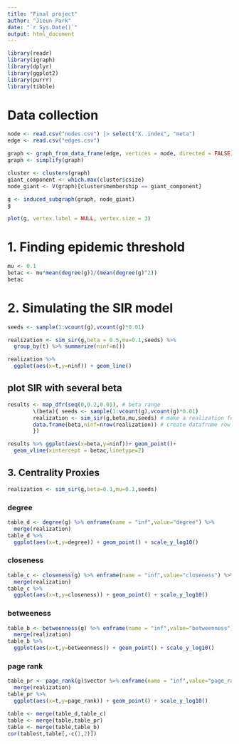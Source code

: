 ```yaml
---
title: "Final project"
author: "Jieun Park"
date: "`r Sys.Date()`"
output: html_document
---
```


```r
library(readr)
library(igraph)
library(dplyr)
library(ggplot2)
library(purrr)
library(tibble)
```

# Data collection

```r
node <- read.csv("nodes.csv") |> select("X..index", "meta")
edge <- read.csv("edges.csv")

graph <- graph_from_data_frame(edge, vertices = node, directed = FALSE)
graph <- simplify(graph)

cluster <- clusters(graph)
giant_component <- which.max(cluster$csize)
node_giant <- V(graph)[cluster$membership == giant_component]

g <- induced_subgraph(graph, node_giant)
g

plot(g, vertex.label = NULL, vertex.size = 3)
```

# 1. Finding epidemic threshold

```r
mu <- 0.1
betac <- mu*mean(degree(g))/(mean(degree(g)^2))
betac
```

# 2. Simulating the SIR model

```r
seeds <- sample(1:vcount(g),vcount(g)*0.01)

realization <- sim_sir(g,beta = 0.5,mu=0.1,seeds) %>% 
  group_by(t) %>% summarize(ninf=n()) 

realization %>% 
  ggplot(aes(x=t,y=ninf)) + geom_line()
```

## plot SIR with several beta

```r
results <- map_dfr(seq(0,0.2,0.01), # beta range
        \(beta){ seeds <- sample(1:vcount(g),vcount(g)*0.01)
        realization <- sim_sir(g,beta,mu,seeds) # make a realization for each beta
        data.frame(beta,ninf=nrow(realization)) # create dataframe row
        })

results %>% ggplot(aes(x=beta,y=ninf))+ geom_point()+
  geom_vline(xintercept = betac,linetype=2) 
```

## 3. Centrality Proxies

```r
realization <- sim_sir(g,beta=0.1,mu=0.1,seeds)
```


### degree

```r
table_d <- degree(g) %>% enframe(name = "inf",value="degree") %>%
  merge(realization) 
table_d %>% 
  ggplot(aes(x=t,y=degree)) + geom_point() + scale_y_log10()
```


### closeness

```r
table_c <- closeness(g) %>% enframe(name = "inf",value="closeness") %>%
  merge(realization) 
table_c %>% 
  ggplot(aes(x=t,y=closeness)) + geom_point() + scale_y_log10()
```

### betweeness

```r
table_b <- betweenness(g) %>% enframe(name = "inf",value="betweenness") %>%
  merge(realization) 
table_b %>% 
  ggplot(aes(x=t,y=betweenness)) + geom_point() + scale_y_log10()
```
### page rank

```r
table_pr <- page_rank(g)$vector %>% enframe(name = "inf",value="page_rank") %>%
  merge(realization) 
table_pr %>% 
  ggplot(aes(x=t,y=page_rank)) + geom_point() + scale_y_log10()
```

```r
table <- merge(table_d,table_c)
table <- merge(table,table_pr)
table <- merge(table,table_b)
cor(table$t,table[,-c(1,2)])
```

